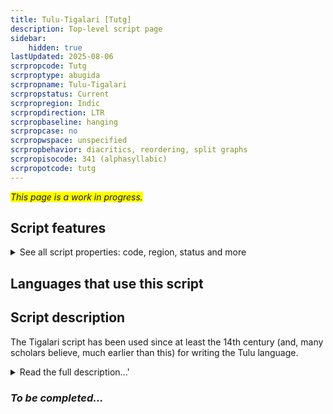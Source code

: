 ```yaml
---
title: Tulu-Tigalari [Tutg]
description: Top-level script page
sidebar:
    hidden: true
lastUpdated: 2025-08-06
scrpropcode: Tutg
scrproptype: abugida
scrpropname: Tulu-Tigalari
scrpropstatus: Current
scrpropregion: Indic
scrpropdirection: LTR
scrpropbaseline: hanging
scrpropcase: no
scrpropwspace: unspecified
scrpropbehavior: diacritics, reordering, split graphs
scrpropisocode: 341 (alphasyllabic)
scrpropotcode: tutg
---
```


<span style='background-color:yellow'>_This page is a work in progress._</span>


## Script features

<details>
<summary> See all script properties: code, region, status and more</summary>
<ScriptInfo />
</details>

## Languages that use this script

<WsList script='Tutg' wsMax='5' />

## Script description

The Tigalari script has been used since at least the 14th century (and, many scholars believe, much earlier than this) for writing the Tulu language.

<details><summary>Read the full description...'</summary>_Not yet available._</details>

### _To be completed..._

